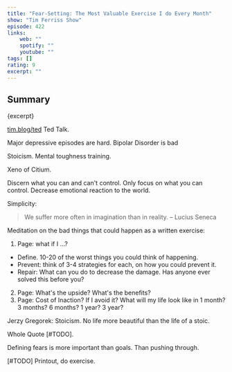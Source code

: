 ```yaml
---
title: "Fear-Setting: The Most Valuable Exercise I do Every Month"
show: "Tim Ferriss Show"
episode: 422
links: 
    web: ""
    spotify: ""
    youtube: ""
tags: []
rating: 9
excerpt: ""
---
```


## Summary 

<p>{excerpt}</p>


[tim.blog/ted](tim.blog/ted) Ted Talk. 

Major depressive episodes are hard. Bipolar Disorder is bad 

Stoicism. Mental toughness training. 

Xeno of Citium. 

Discern what you can and can't control. Only focus on what you can control. Decrease emotional reaction to the world. 

Simplicity: 
> We suffer more often in imagination than in reality. 
– Lucius Seneca

Meditation on the bad things that could happen as a written exercise: 

1. Page: what if I ...? 
- Define. 10-20 of the worst things you could think of happening. 
- Prevent: think of 3-4 strategies for each, on how you could prevent it. 
- Repair: What can you do to decrease the damage. Has anyone ever solved this before you?
2. Page: What's the upside? What's the benefits?
3. Page: Cost of Inaction? If I avoid it? What will my life look like in 1 month? 3 months? 6 months? 1 year? 3 year? 

Jerzy Gregorek: Stoicism. No life more beautiful than the life of a stoic. 

Whole Quote [#TODO]. 

Defining fears is more important than goals. Than pushing through. 

[#TODO] Printout, do exercise. 